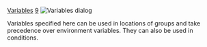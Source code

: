 [[Property:title|Variables]]
[[Property:weight|9]]
[[Image:variable-options|Variables dialog]]  

Variables specified here can be used in locations of groups and take precedence over environment variables. They can also be used in conditions.




